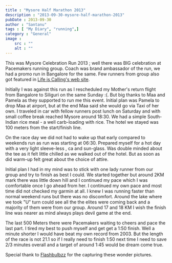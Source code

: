 ```yaml
---
title : "Mysore Half Marathon 2013"
description : "2013-09-30-mysore-half-marathon-2013"
pubDate : 2013-09-30
author : "Santanu"
tags : [ "My Diary", "running",]
category : "General"
image : 
    src : ""
    alt : ""
---
```

This was Mysore Celebration Run 2013 ; well there was BIG celebration at Pacemakers running group. Coach was brand ambassador of the run, we had a promo run in Bangalore for the same. Few runners from group also got featured in [Life is Calling's web
site](http://www.lifeiscalling-sports.com/mysore-running-mascots/ "Mysore Running Mmascots").

Initially I was against this run as I rescheduled my Mother's return flight from Bangalore to Siliguri on the same Sunday :(. But big thanks to Maa and Pamela as they supported to run me this event. Initial plan was Pamela to drop Maa at airport, but at the end Maa said she would go via Taxi of her own. I traveled in car with fellow runners post lunch on Saturday and with small coffee break reached Mysore around 18:30. We had a simple South-Indian rice meal - a well carb-loading with rice. The hotel we stayed was 100 meters from the start/finish line.

On the race day we did not had to wake up that early compared to weekends run as run was starting at 06:30. Prepared myself for a hot day with a very light sleeve-less , ca and sun-glass. Was double minded about the tee as it felt little chilled as we walked out of the hotel. But as soon as did warm-up felt great about the choice of attire.

Initial plan I had in my mind was to stick with one lady runner from our group and try to finish as best I could. We started together but around 2KM mark there was little down hill and I continued my pace which I was comfortable once I go ahead from her. I continued my own pace and most time did not checked my garmin at all. I knew I was running faster than normal weekend runs but there was no discomfort. Around the lake where we took "U" turn could see all the the elites were coming back and a majority of them were from our group. Around 17 and 18 KM I wish the finish line was nearer as mind always plays devil game at the end.

The last 500 Meters there were Pacemakers waiting to cheers and pace the last part. I tired my best to push myself and get get a 1:50 finish. Well a minute shorter I would have beat my own record from 2003. But the length of the race is not 21.1 so if I really need to finish 1:50 next time I need to save 2/3 minutes overall and a target of around 1:45 would be dream come true.

Special thank to [Flashbulbzz](https://www.facebook.com/pages/Flashbulbzz-Photography "Flashbulbzz Photography") for the capturing these wonder pictures.
